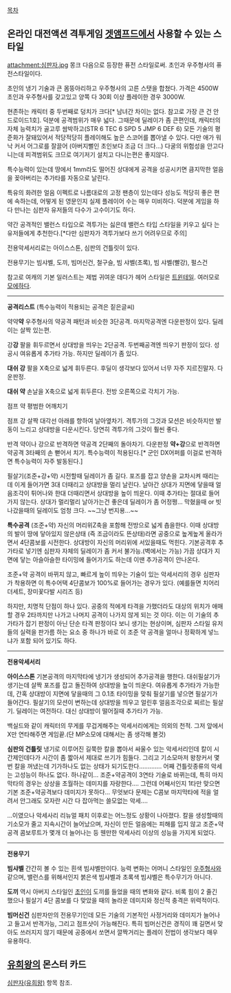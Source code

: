 [[목차]]

== 온라인 대전액션 격투게임 [[겟앰프드]]에서 사용할 수 있는 스타일 ==
attachment:심판자.jpg 
몽크 다음으로 등장한 퓨전 스타일로써. 초인과 우주형사의 퓨전스타일이다.

초인의 냉기 기술과 큰 몸뚱아리하고 우주형사의 고른 스탯을 합쳤다. 가격은 4500W 초인과 우주형사를 갖고있고 양쪽 다 30회 이상 플레이한 경우 3000W.

현존하는 캐릭터 중 두번째로 덩치가 크다[* 남녀간 차이는 없다. 참고로 가장 큰 건 안드로이드1호]. 덕분에 공격범위가 매우 넓다. 그때문에 딜레이가 좀 큰편인데, 캐릭터의 자체 능력치가 골고루 쌈박하고(STR 6 TEC 6 SPD 5 JMP 6 DEF 6) 모든 기술의 평준화가 잘돼있어서 적당적당히 플레이해도 높은 스코어를 뽑아낼 수 있다. 다만 애가 워낙 커서 어그로를 잘끌어 (아버지뻘인 초인보다 조금 더 크다...) 다굴의 위험성을 안고다니는데 피격범위도 크므로 여기저기 설치고 다니는편은 좋지않다.

특수능력이 있는데 땅에서 1mm라도 떨어진 상대에게 공격을 성공시키면 큼지막한 얼음을 꽂아버리는 추가타를 자동으로 날린다.

특유의 화려한 얼음 이펙트로 나름대로의 고정 팬층이 있는데다 성능도 적당히 좋은 편에 속하는데, 어떻게 된 영문인지 실제 플레이어 수는 매우 미비하다. 덕분에 게임을 하다 만나는 심판자 유저들의 다수가 고수이기도 하다.

약간 공격적인 밸런스 타입으로 격투가는 싫은데 밸런스 타입 스타일을 키우고 싶다 는 유저들에게 추천한다.[*다만 심판자가 격투가보다 쓰기 어려우므로 주의]

전용악세서리로는 아이스스톤, 심판의 건틀릿이 있다.

전용무기는 빔샤벨, 도끼, 빔머신건, 철구슬, 빔 샤벨(초록), 빔 샤벨(빨강), 펄스건

참고로 여캐의 기본 일러스트는 제법 귀여운 데다가 헤어 스타일은 [[트윈테일]]. 여러모로 [[모에]]하다.


---------------------------------------------------------------------------

'''공격리스트''' (특수능력이 적용되는 공격은 짙은글씨)

약약'''약'''
우주형사의 약공격 패턴과 비슷한 3단공격. 마지막공격엔 다운판정이 있다. 딜레이는 살짝 있는편.

강'''강'''
팔을 휘두르면서 상대방을 띄우는 2단공격. 두번째공격엔 띄우기 판정이 있다. 성공시 여유롭게 추가타 가능. 하지만 딜레이가 좀 있다.

'''대쉬 강'''
팔을 X축으로 넓게 휘두른다. 후딜이 생각보다 있어서 너무 자주 지르진말자. 다운판정. 

'''대쉬 약'''
손날을 X축으로 넓게 휘두른다. 전방 오른쪽으로 각치기 가능.

점프 약
평범한 어깨치기

점프 강
살짝 대각선 아래를 향하여 날아옆차기. 격투가의 그것과 모션은 비슷하지만 발동이 느리고 상대방을 다운시킨다. 당연히 격투가의 그것이 훨씬 좋다.

반격
약이나 강으로 반격하면 약공격 2단째의 돌아차기. 다운판정
'''약+강'''으로 반격하면 약공격 3타째의 손 뻗어서 치기. 특수능력이 적용된다.[* 군인 DX어퍼를 이걸로 반격하면 특수능력이 자주 발동된다.]

필살기(조준+강+약)
시전할때 딜레이가 좀 길다. 포즈를 잡고 양손을 교차시켜 때리는데 이게 들어가면 3대 더때리고 상대방을 멀리 날린다. 날아간 상대가 지면에 닿을때 얼음조각이 튀어나와 한대 더때리면서 상대방을 높이 띄운다. 이때 추가타는 절대로 들어가지 않는다. 상대가 멀리멀리 날아가는건 좋은데 딜레이가 좀 어정쩡... 막혔을때 or 빗나갔을때의 딜레이도 엄청 크다. ~~그냥 번지용...~~

'''특수공격''' (조준+약)
자신의 머리위Z축을 포함해 전방으로 넓게 춉을한다. 이때 상대방의 발이 땅에 닿아있지 않은상태 (즉 조금이라도 뜬상태)라면 공중으로 높게높게 올라가면서 4단콤보를 시전한다.
상대방이 자신의 머리위에 서있을때도 먹힌다. 기본공격후 추가타로 넣기엔 심판자 자체의 딜레이가 좀 커서 불가능.(벽에서는 가능) 가끔 상대가 지면에 닿는 아슬아슬한 타이밍에 들어가기도 하는데 이땐 추가공격이 안나온다. 
 
조준+약 공격이 바뀌지 않고, 빠르게 높이 띄우는 기술이 있는 악세서리의 경우 심판자가 착용하면 이 특수어택 4단콤보가 100%로 들어가는 경우가 있다. (예를들면 치어리더세트, 장미꽃다발 시리즈 등)

하지만, 치명적 단점이 하나 있다. 공중의 적에게 타격을 가했더라도 대상의 위치가 애매할 경우 2타까지만 나가고 나머지 공격이 나가지 않게 되는 것 이다. 이는 이 기술의 추가타가 잡기 판정이 아닌 단순 타격 판정이다 보니 생기는 현상이며, 심판자 스타일 유저들의 실력을 판가름 하는 요소 중 하나가 바로 이 조준 약 공격을 얼마나 정확하게 넣느냐가 포함 되어 있기도 하다.

---------------------------------------------------------------------------

'''전용악세서리'''

'''아이스스톤'''
기본공격의 마지막타에 냉기가 생성되어 추가공격을 행한다. 대쉬필살기가 생기는데 살짝 포즈를 잡고 돌진하여 상대방을 높이 띄운다. 여유롭게 추가타가 가능한데, 간혹 상대방이 지면에 닿을때의 그 0.1초 타이밍을 맞춰 필살기를 넣으면 필살기가 들어간다.
필살기의 모션이 변하는데 상대방을 띄우고 얼린후 얼음조각으로 찌르는 필살기. 딜레이는 여전하다. 대신 상대방이 떨어질때 추가타가 가능.

백실드와 같이 캐릭터의 무게를 무겁게해주는 악세서리에게는 의외의 천적. 그저 앞에서 X만 연타해주면 게임끝.(단 MP소모에 대해서는 좀 생각해 볼것)

'''심판의 건틀릿'''
냉기로 이루어진 길쭉한 칼을 뽑아서 싸울수 있는 악세서리인데 칼이 시간제인데다가 시간이 좀 짧아서 제대로 쓰기가 힘들다. 그리고 기소모마저 왕창커서 몇번 칼을 꺼냈는데 기가하나도 없는 상태가 되기도한다............. 어째 건틀릿종류의 악세는 고성능이 하나도 없다. 하나같이...
조준+약공격이 3연타 기술로 바뀌는데, 특히 마지막타의 경우는 상상을 초월하는 데미지를 자랑한다.... 그런데 어째서인지 1타만 맞으면 기본 조준+약공격보다 데미지가 못하다...  무엇보다 문제는 C콤보 마지막타에 적을 얼려서 안그래도 모자란 시간 다 잡아먹는 쓸모없는 악세....

...이였으나 악세사리 리뉴얼 패치 이후로는 어느정도 상황이 나아졌다.
칼을 생성할때의 기소모가 줄고 지속시간이 늘어났으며, 자신이 만든 얼음에는 피해를 입지 않고 조준+약공격 콤보루트가 몇개 더 늘어나는 등 웬만한 악세사리 이상의 성능을 가지게 되었다.


---------------------------------------------------------------------------

'''전용무기'''

'''빔샤벨'''
간간히 볼 수 있는 흰색 빔샤벨만이다. 능력 변화는 어머니 스타일인 [[우주형사]]와 같으며, 밸런스를 위해서인지 붉은색 빔샤벨과 초록색 빔샤벨은 특수무기가 아니다.

'''도끼'''
역시 아버지 스타일인 [[초인]]이 도끼를 들었을 때의 변화와 같다. 비록 힘이 2 줄긴 했으나 필살기 4단 콤보를 다 맞았을 때의 놀라운 데미지와 정신적 충격은 위력적이다.

'''빔머신건'''
심판자만의 전용무기인데 모든 기술의 기본적인 사정거리와 데미지가 늘어나고 들고서 반격가능, 그리고 점프샷이 가능해진다. 특히 빔머신건은 경직이 꽤 길면서 맞아도 쓰러지지 않기 때문에 공중에서 쏘면서 깔짝거리는 플레이 전법이 생각보다 매우 유용하다.

== [[유희왕]]의 몬스터 카드 ==
[[심판자(유희왕)]] 항목 참조.

